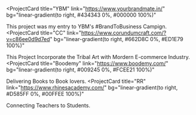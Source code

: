 <ProjectCard
  title="YBM"
  link="https://www.yourbrandmate.in/"
  bg="linear-gradient(to right, #434343 0%, #000000 100%)"
>
  This project was my entry to YBM's #BrandToBusiness Campign.
</ProjectCard>
<ProjectCard
  title="CC"
  link="https://www.corundumcraft.com/?v=c86ee0d9d7ed"
  bg="linear-gradient(to right, #662D8C 0%, #ED1E79 100%)"
>
  This Project Incorporate the Tribal Art with Mordern E-commerce Industry.
</ProjectCard>
<ProjectCard
  title="Boodemy"
  link="https://www.boodemy.com/"
  bg="linear-gradient(to right, #009245 0%, #FCEE21 100%)"
>
  Delivering Books to Book lovers.
</ProjectCard>
<ProjectCard
  title="RR"
  link="https://www.rhinesacademy.com/"
  bg="linear-gradient(to right, #D585FF 0%, #00FFEE 100%)"
>
  Connecting Teachers to Students.
</ProjectCard>
